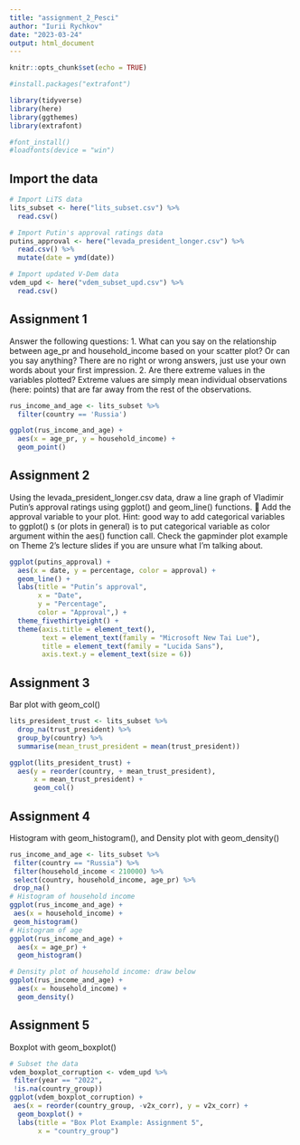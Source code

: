 ---
title: "assignment_2_Pesci"
author: "Iurii Rychkov"
date: "2023-03-24"
output: html_document
---

```{r setup, include=FALSE}
knitr::opts_chunk$set(echo = TRUE)
```

```{r}
#install.packages("extrafont")
```


```{r}
library(tidyverse)
library(here)
library(ggthemes)
library(extrafont)

#font_install()
#loadfonts(device = "win")
```


## Import the data

```{r}

# Import LiTS data
lits_subset <- here("lits_subset.csv") %>%
  read.csv()

# Import Putin's approval ratings data
putins_approval <- here("levada_president_longer.csv") %>%
  read.csv() %>%
  mutate(date = ymd(date))

# Import updated V-Dem data
vdem_upd <- here("vdem_subset_upd.csv") %>%
  read.csv()

```

## Assignment 1

Answer the following questions:
1. What can you say on the relationship between age_pr and household_income based on your scatter plot?
Or can you say anything? There are no right or wrong answers, just use your own words about your first impression.
2. Are there extreme values in the variables plotted? Extreme values are simply mean individual observations (here: points) that are far away from the rest of the observations.

```{r}
rus_income_and_age <- lits_subset %>%
  filter(country == 'Russia')

ggplot(rus_income_and_age) +
  aes(x = age_pr, y = household_income) +
  geom_point()

```

## Assignment 2

Using the levada_president_longer.csv data, draw a line graph of Vladimir Putin’s approval ratings using
ggplot() and geom_line() functions. 🧐
Add the approval variable to your plot. Hint: good way to add categorical variables to ggplot() s (or plots
in general) is to put categorical variable as color argument within the aes() function call. Check the
gapminder plot example on Theme 2’s lecture slides if you are unsure what I’m talking about.

```{r}

ggplot(putins_approval) +
  aes(x = date, y = percentage, color = approval) +
  geom_line() +
  labs(title = "Putin’s approval", 
       x = "Date", 
       y = "Percentage",
       color = "Approval",) +
  theme_fivethirtyeight() +
  theme(axis.title = element_text(), 
        text = element_text(family = "Microsoft New Tai Lue"), 
        title = element_text(family = "Lucida Sans"), 
        axis.text.y = element_text(size = 6))

```

## Assignment 3

Bar plot with geom_col()


```{r}
lits_president_trust <- lits_subset %>%
  drop_na(trust_president) %>%
  group_by(country) %>%
  summarise(mean_trust_president = mean(trust_president))

ggplot(lits_president_trust) +
  aes(y = reorder(country, + mean_trust_president),
      x = mean_trust_president) +
      geom_col()
```
## Assignment 4

Histogram with geom_histogram(), and Density plot with geom_density()


```{r}
rus_income_and_age <- lits_subset %>%
 filter(country == "Russia") %>%
 filter(household_income < 210000) %>%
 select(country, household_income, age_pr) %>%
 drop_na()
# Histogram of household income
ggplot(rus_income_and_age) +
 aes(x = household_income) +
 geom_histogram()
# Histogram of age
ggplot(rus_income_and_age) +
  aes(x = age_pr) +
  geom_histogram()

# Density plot of household income: draw below
ggplot(rus_income_and_age) +
  aes(x = household_income) +
  geom_density()

```

## Assignment 5

Boxplot with geom_boxplot()


```{r}
# Subset the data
vdem_boxplot_corruption <- vdem_upd %>%
 filter(year == "2022",
 !is.na(country_group))
ggplot(vdem_boxplot_corruption) +
 aes(x = reorder(country_group, -v2x_corr), y = v2x_corr) +
  geom_boxplot() +
  labs(title = "Box Plot Example: Assignment 5",
       x = "country_group")
```